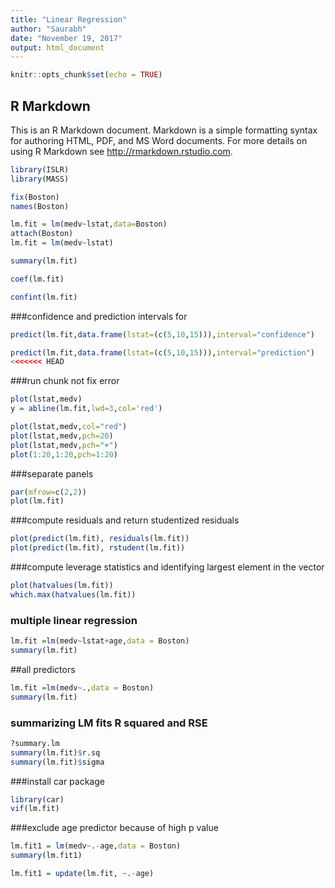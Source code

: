 ```yaml
---
title: "Linear Regression"
author: "Saurabh"
date: "November 19, 2017"
output: html_document
---
```


```r
knitr::opts_chunk$set(echo = TRUE)
```

## R Markdown

This is an R Markdown document. Markdown is a simple formatting syntax for authoring HTML, PDF, and MS Word documents. For more details on using R Markdown see <http://rmarkdown.rstudio.com>.

```r
library(ISLR)
library(MASS)
```

```r
fix(Boston)
names(Boston)
```

```r
lm.fit = lm(medv~lstat,data=Boston)
attach(Boston)
lm.fit = lm(medv~lstat)
```

```r
summary(lm.fit)
```

```r
coef(lm.fit)
```

```r
confint(lm.fit)
```

###confidence and prediction intervals for

```r
predict(lm.fit,data.frame(lstat=(c(5,10,15))),interval="confidence")
```

```r
predict(lm.fit,data.frame(lstat=(c(5,10,15))),interval="prediction")
<<<<<<< HEAD
```

###run chunk not fix error

```r
plot(lstat,medv)
y = abline(lm.fit,lwd=3,col='red')
```


```r
plot(lstat,medv,col="red")
plot(lstat,medv,pch=20)
plot(lstat,medv,pch="+")
plot(1:20,1:20,pch=1:20)
```

###separate panels

```r
par(mfrow=c(2,2))
plot(lm.fit)
```

###compute residuals and return studentized residuals

```r
plot(predict(lm.fit), residuals(lm.fit))
plot(predict(lm.fit), rstudent(lm.fit))
```

###compute leverage statistics and identifying largest element in the vector
```r
plot(hatvalues(lm.fit))
which.max(hatvalues(lm.fit))
```

### multiple linear regression

```r
lm.fit =lm(medv~lstat+age,data = Boston)
summary(lm.fit)
```

##all predictors

```r
lm.fit =lm(medv~.,data = Boston)
summary(lm.fit)
```

### summarizing LM fits R squared and RSE
```r
?summary.lm
summary(lm.fit)$r.sq
summary(lm.fit)$sigma
```

###install car package
```r
library(car)
vif(lm.fit)
```

###exclude age predictor because of high p value
```r
lm.fit1 = lm(medv~.-age,data = Boston)
summary(lm.fit1)
```

```r
lm.fit1 = update(lm.fit, ~.-age)
```

```r

```